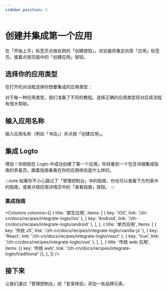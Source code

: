 ```yaml
---
sidebar_position: 2
---
```




# 创建并集成第一个应用

在「开始上手」标签页点按右侧的「创建按钮」，浏览器将重定向至「应用」标签页。接着点按页面中的「创建应用」按钮。

## 选择你的应用类型

在打开的对话框选择你想要集成的应用类型：

<ApplicationTypesIntro />

对于每一种应用类型，我们准备了不同的教程。选择正确的应用类型将对后续流程有很大帮助。

## 输入应用名称

输入应用名称（例如「书店」）并点按「创建应用」。

## 集成 Logto

嗒哒！你刚刚在 Logto 中成功创建了第一个应用。你将看到一个包含详细集成指南的恭喜页。跟着指南看看在你的应用体验是什么样的。

:::note
如果你不小心跳过了「管理控制台」中的指南，你也可以查看下方列表中的指南，或者点按应用详情页中的「查看指南」按钮。
:::

### 集成指南

<Columns
  columns={[
    {
      title: '原生应用',
      items: [
        { key: 'iOS', link: '/zh-cn/docs/recipes/integrate-logto/ios' },
        { key: 'Android', link: '/zh-cn/docs/recipes/integrate-logto/android' },
      ],
    },
    {
      title: '单页应用',
      items: [
        { key: '传统 JS', link: '/zh-cn/docs/recipes/integrate-logto/vanilla-js' },
        { key: 'React', link: '/zh-cn/docs/recipes/integrate-logto/react' },
        { key: 'Vue', link: '/zh-cn/docs/recipes/integrate-logto/vue' },
      ],
    },
    {
      title: '传统 web 应用',
      items: [{ key: '传统 web', link: '/zh-cn/docs/recipes/integrate-logto/traditional' }],
    },
  ]}
/>

## 接下来

让我们通过「管理控制台」给「登录体验」添加一些品牌元素。
